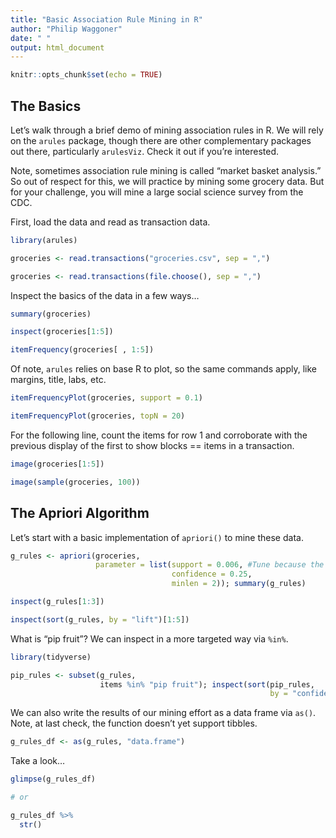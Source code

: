 ```yaml
---
title: "Basic Association Rule Mining in R"
author: "Philip Waggoner"
date: " "
output: html_document
---
```


```r
knitr::opts_chunk$set(echo = TRUE)
```

## The Basics

Let's walk through a brief demo of mining association rules in R. We will rely on the `arules` package, though there are other complementary packages out there, particularly `arulesViz`. Check it out if you're interested. 

Note, sometimes association rule mining is called "market basket analysis." So out of respect for this, we will practice by mining some grocery data. But for your challenge, you will mine a large social science survey from the CDC. 

First, load the data and read as transaction data.

```r
library(arules)

groceries <- read.transactions("groceries.csv", sep = ",")

groceries <- read.transactions(file.choose(), sep = ",")
```

Inspect the basics of the data in a few ways...

```r
summary(groceries)
```

```r
inspect(groceries[1:5])
```

```r
itemFrequency(groceries[ , 1:5])
```

Of note, `arules` relies on base R to plot, so the same commands apply, like margins, title, labs, etc.

```r
itemFrequencyPlot(groceries, support = 0.1)

itemFrequencyPlot(groceries, topN = 20)
```

For the following line, count the items for row 1 and corroborate with the previous display of the first to show blocks == items in a transaction.

```r
image(groceries[1:5])
```

```r
image(sample(groceries, 100))
```

## The Apriori Algorithm

Let's start with a basic implementation of `apriori()` to mine these data. 

```r
g_rules <- apriori(groceries, 
                   parameter = list(support = 0.006, #Tune because the default would only leave the top items we found before. This is about twice a day - rewatch the video for this part !!!!
                                    confidence = 0.25, 
                                    minlen = 2)); summary(g_rules)
```

```r
inspect(g_rules[1:3])
```

```r
inspect(sort(g_rules, by = "lift")[1:5])
```

What is "pip fruit"? We can inspect in a more targeted way via `%in%`.

```r
library(tidyverse)

pip_rules <- subset(g_rules, 
                    items %in% "pip fruit"); inspect(sort(pip_rules, 
                                                          by = "confidence"))
```

<!-- There's a lot of whole milk and yogurt - but these are top items. So maybe -->

We can also write the results of our mining effort as a data frame via `as()`. Note, at last check, the function doesn't yet support tibbles.

```r
g_rules_df <- as(g_rules, "data.frame")
```

Take a look...

```r
glimpse(g_rules_df)

# or

g_rules_df %>% 
  str()
```
